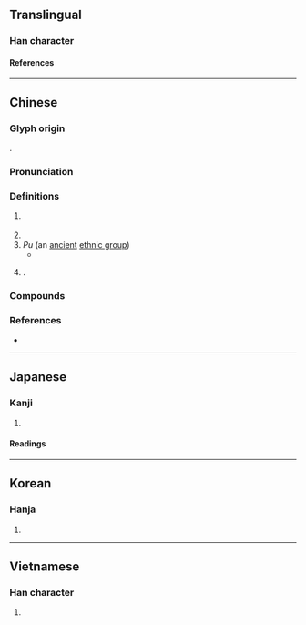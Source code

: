 {{character info}}
==Translingual==

===Han character===
{{Han char|rn=85|rad=水|as=14|sn=17|four=32134|canj=EOTO|ids=⿰氵僕}}

====References====
{{Han ref|kx=0657.100|dkj=18526|dj=1067.120|hdz=31770.060|uh=6FEE}}

----

==Chinese==
{{zh-forms}}

===Glyph origin===
{{Han etym}}
{{Han compound|水|僕|c1=s|c2=p|ls=psc}}.

===Pronunciation===
{{zh-pron
|m=Pú
|c=buk1,buk6
|md=Bŭk
|mn=tw:Po̍k
|mn-t=pog4
|mc=y
|oc=y
|cat=pn
}}

===Definitions===
{{zh-hanzi}}

# {{zh-div|縣}} {{place|zh|former county|p/Shandong|c/China}}
# {{n-g|[[name]] of an ancient [[river]]}}
# ''Pu'' (an [[ancient]] [[ethnic group]])
#* {{zh-x|我 友邦 冢君、御事、司徒、司馬、司空，亞旅、師氏，千夫長、百夫長，及 ^庸、^蜀、^羌、^髳、^微、^盧、^彭、^濮 人。|Ah! ye hereditary rulers of my friendly states; ye managers of affairs - the Ministers of Instruction, of War, and of Works; the great officers subordinate to these, and the many other officers; the master of my body-guards; the captains of thousands and captains of hundreds; and ye, O men of Yong, Shu, Qiang, Mao, Wei, Lu, Peng, and '''Pu'''.|ref=Shangshu}}
# {{surname|zh|nodot=1}}.

===Compounds===
{{zh-der|城濮|桑間濮上|濠濮間想|濮上之音|濮上桑間|濮上}}

===References===
* {{R:yue:Hanzi}}

----

==Japanese==

===Kanji===
{{ja-kanji|grade=|rs=水14}}

# {{rfdef|ja|sort=水14}}

====Readings====
{{ja-readings
|goon=ほく
|kanon=ほく
|kanyoon=ぼく
}}

----

==Korean==

===Hanja===
{{ko-hanja|복}}

# {{rfdef|ko|sort=水14}}

----

==Vietnamese==

===Han character===
{{vi-readings|rs=水14|reading=bộc}}

# {{rfdef|vi|sort=水14}}